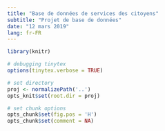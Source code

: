 ```yaml
---
title: "Base de données de services des citoyens"
subtitle: "Projet de base de données"
date: "12 mars 2019"
lang: fr-FR
---
```


```r
library(knitr)

# debugging tinytex
options(tinytex.verbose = TRUE)

# set directory
proj <- normalizePath('..')
opts_knit$set(root.dir = proj)

# set chunk options
opts_chunk$set(fig.pos = 'H')
opts_chunk$set(comment = NA)
```

\pagebreak
